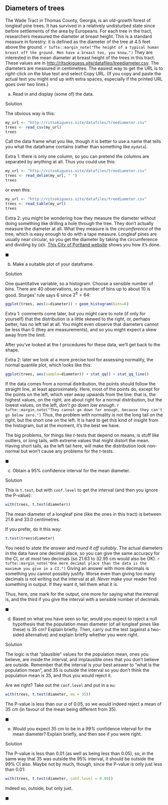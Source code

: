 ## Diameters of trees

 The Wade Tract in Thomas County, Georgia, is an old-growth forest of longleaf pine trees. It has survived in a relatively undisturbed state since before settlements of the area by Europeans. For each tree in the tract, researchers measured the diameter at breast height. This is a standard measure in forestry: it is defined as the diameter of the tree at 4.5 feet above the ground. `r tufte::margin_note("The height of a typical human breast off the ground. Men have a breast too, you know.")`  They are interested in the mean diameter at breast height of the trees in this tract. These values are in [http://ritsokiguess.site/datafiles/treediameter.csv](http://ritsokiguess.site/datafiles/treediameter.csv). The diameters are measured in centimetres.
The easiest way to get the URL is to *right*-click on the blue text and select Copy URL. (If you copy and paste the actual text you might end up with extra spaces, especially if the printed URL goes over two lines.)



(a) Read in and display (some of) the data.

Solution


The obvious way is this:

```r
my_url <- "http://ritsokiguess.site/datafiles/treediameter.csv"
trees <- read_csv(my_url)
trees
```

Call the data frame what you like, though it is better to use a name that tells you what the dataframe contains (rather than something like `mydata`). 

Extra 1: there is only one column, so you can pretend the columns are separated by anything at all. Thus you could use this:

```r
my_url <- "http://ritsokiguess.site/datafiles/treediameter.csv"
trees <- read_delim(my_url, " ")
trees
```

or even this:

```r
my_url <- "http://ritsokiguess.site/datafiles/treediameter.csv"
trees <- read_table(my_url)
trees
```

Extra 2: you might be wondering how they measure the diameter without doing something like drilling a hole through the tree. They don't actually measure the diameter at all. What they measure is the *circumference* of the tree, which is easy enough to do with a tape measure. Longleaf pines are usually near circular, so you get the diameter by taking the circumference and dividing by $(a)i$. [This City of Portland website](https://www.portlandoregon.gov/trees/article/424017) shows you how it's done.


$\blacksquare$


(b) Make a suitable plot of your dataframe.

Solution


One quantitative variable, so a histogram. Choose a sensible number of bins. There are 40 observations, so a number of bins up to about 10 is good. Sturges' rule says 6 since $2^6=64$:

```r
ggplot(trees, aes(x=diameter)) + geom_histogram(bins=6)
```

Extra 1: comments come later, but you might care to note (if only for yourself) that the distribution is a little skewed to the right, or, perhaps better, has *no* left tail at all. You might even observe that diameters cannot be less than 0 (they are measurements), and so you might expect a skew away from the limit. 

After you've looked at the $t$ procedures for these data, we'll get back to the shape. 

Extra 2: later we look at a more precise tool for assessing normality, the normal quantile plot, which looks like this:

```r
ggplot(trees, aes(sample=diameter)) + stat_qq() + stat_qq_line()
```

If the data comes from a normal distribution, the points should follow the straight line, at least approximately. Here, most of the points do, except for the points on the left, which veer away upwards from the line: that is, the highest values, on the right, are about right for a normal distribution, but the lowest values, on the left, *don't go down low enough*. `r tufte::margin_note("They cannot go down far enough, because they can't go below zero.")`
Thus, the problem with normality is not the long tail on the right, but the short one on the left. It is hard to get this kind of insight from the histogram, but at the moment, it's the best we have.

The big problems, for things like $t$-tests that depend on means, is stuff like outliers, or long tails, with extreme values that might distort the mean. Having short tails, as the left tail here, will make the distribution look non-normal but won't cause any problems for the $t$-tests.



$\blacksquare$


(c) Obtain a 95% confidence interval for the mean diameter.

Solution


This is `t.test`, but with `conf.level` to get the interval (and then you ignore the P-value):

```r
with(trees, t.test(diameter))
```

The mean diameter of a longleaf pine (like the ones in this tract) is between 21.6 and 33.0 centimetres.

If you prefer, do it this way:
```r
t.test(trees$diameter)
```


You need to *state the answer* and *round it off suitably*. The actual diameters in the data have one decimal place, so you can give the same accuracy for the CI, or *at most* two decimals (so 21.63 to 32.95 cm would also be OK). `r tufte::margin_note("One more decimal place than the data is the maximum you give in a CI.")` Giving an answer with more decimals is something you cannot possibly justify. Worse even than giving too many decimals is not writing out the interval at all. *Never* make your reader find something in output. If they want it, tell them what it is. 

Thus, here, one mark for the output, one more for saying what the interval is, and the third if you give the interval with a sensible number of decimals.


$\blacksquare$


(d) Based on what you have seen so far, would you expect to reject a null hypothesis that the population mean diameter (of all longleaf pines like these) is 35 cm? Explain briefly. Then, carry out the test (against a two-sided alternative) and explain briefly whether you were right.

Solution


The logic is that "plausible" values for the population mean, ones you believe, are inside the interval, and implausible ones that you don't believe are outside. Remember that the interval is your best answer to "what is the population mean", and 35 is outside the interval so you don't think the population mean is 35, and thus you would reject it.

Are we right? Take out the `conf.level` and put in a `mu`:

```r
with(trees, t.test(diameter, mu = 35))
```

The P-value is less than our $\alpha$ of 0.05, so we would indeed reject a mean of 35 cm (in favour of the mean being different from 35).


$\blacksquare$


(e) Would you expect 35 cm to be in a *99%* confidence interval for the mean diameter? Explain briefly, and then see if you were right.

Solution


The P-value is less than 0.01 (as well as being less than 0.05), so, in the same way that 35 was outside the 95% interval, it should be outside the 99% CI also. Maybe not by much, though, since the P-value is only just less than 0.01:

```r
with(trees, t.test(diameter, conf.level = 0.99))
```

Indeed so, outside, but only just.


$\blacksquare$





